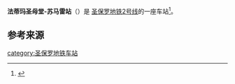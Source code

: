 {{expand|time=2017-03-24T02:25:46+00:00}}
{{refimprove|time=2017-03-24T02:25:46+00:00}}
{{Infobox station 
| name          = [[File:São_Paulo_Metro_logo.png|18px]] 法蒂玛圣母堂-苏马雷站<br><small>Santuário Nossa Senhora de Fátima-Sumaré</small>
| type          = 
| style         = SP
| image         = Estação Sumaré.jpg
| image_caption = 俯瞰法蒂玛圣母堂-苏马雷站
| address       = 
| coordinates   = {{coord|-23.550637|-46.677588|format=dms|region:BR_type:railwaystation|display=inline,title}}
| line          = 
| other         = 
| structure     = elevated
| platform      = [[侧式站台|侧式站台]]
| depth         = 
| levels        = 
| tracks        = 
| parking       = 
| bicycle       = 
| baggage_check = 
| opened        = 1998年11月21日
| closed        = 
| rebuilt       = 
| electrified   = 
| ADA           = Y
| code          = SUM
| owned         = 
| zone          = 
| smartcardname = [[Bilhete_Único|Bilhete Único]]
| smartcardstatus = Yes
| former        = 苏马雷
| passengers    = 
| pass_year     = 
| pass_percent  = 
| pass_system   = 
| mpassengers   = 
| services      = 
| map_locator   = 
| web           = 
}}
'''法蒂玛圣母堂-苏马雷站'''（{{lang-pt|Estação Santuário Nossa Senhora de Fátima-Sumaré}}）是 [[圣保罗地铁2号线|圣保罗地铁2号线]]的一座车站<ref>{{cite web|language=pt|url=http://www.metro.sp.gov.br/redes/verde/tesumare.shtml|title=车站信息|access-date=2017-03-24|archive-date=2021-01-25|archive-url=https://web.archive.org/web/20210125044611/http://www.metro.sp.gov.br/redes/verde/tesumare.shtml|dead-url=no}}</ref>。
==参考来源==
{{reflist}}
[[category:圣保罗地铁车站|category:圣保罗地铁车站]]